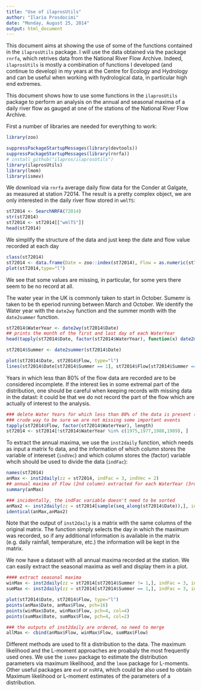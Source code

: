 ```yaml
---
title: "Use of ilaprosUtils"
author: "Ilaria Prosdocimi"
date: "Monday, August 25, 2014"
output: html_document
---
```


This document aims at showing the use of some of the functions contained in the `ilaprosUtils` package. I will use the data obtained via the package `rnrfa`, which retrives data from the National River Flow Archive. Indeed, `ilaprosUtils` is mostly a combination of functions I developed (and continue to develop) in my years at the Centre for Ecology and Hydrology and can be useful when working with hydrological data, in particular high end extremes. 

This document shows how to use some functions in the `ilaprosUtils` package to perform an analysis on the annual and seasonal maxima of a daily river flow as gauged at one of the stations of the National River Flow Archive. 

First a number of libraries are needed for everything to work:

```r
library(zoo)
```

```r
suppressPackageStartupMessages(library(devtools))
suppressPackageStartupMessages(library(rnrfa))
# install_github("ilapros/ilaprosUtils")
library(ilaprosUtils)
library(lmom)
library(ismev)
```

We download via `rnrfa` average daily flow data for the Conder at Galgate, as measured at station 72014. The result is a pretty complex object, we are only interested in the daily river flow stored in `wmlTS`:
```r
st72014 <- SearchNRFA(72014)
str(st72014)
st72014 <- st72014[["wmlTS"]]
head(st72014)
```

We simplify the structure of the data and just keep the date and flow value recorded at each day

```r
class(st72014)
st72014 <- data.frame(Date = zoo::index(st72014), Flow = as.numeric(st72014))
plot(st72014,type="l")
```

We see that some values are missing, in particular, for some yers there seem to be no record at all. 

The water year in the UK is commonly taken to start in October. Sumemr is taken to be th eperiod running between March and October. We identify the Water year with the `date2wy` function and the summer month with the `date2summer` function. 

```r
st72014$WaterYear <- date2wy(st72014$Date)
## prints the month of the first and last day of each WaterYear
head(tapply(st72014$Date, factor(st72014$WaterYear), function(x) date2month(x[c(1,length(x))])))

st72014$Summer <- date2summer(st72014$Date)

plot(st72014$Date, st72014$Flow, type="l")
lines(st72014$Date[st72014$Summer == 1], st72014$Flow[st72014$Summer == 1], col = 2)
```


Years in which less than 80% of the flow data are recorded are to be considered incomplete.  If the interest lies in some extremal part of the distribution, one should be careful when keeping records with missing data in the datast: it could be that we do not record the part of the flow which are actually of interest to the analysis. 
```r
### delete Water Years for which less than 80% of the data is present (~292 days complete)
### crude way to be sure we are not missing some important events
tapply(st72014$Flow, factor(st72014$WaterYear), length)
st72014 <- st72014[!st72014$WaterYear %in% c(1975,1977,1988,1989), ]
```

To extract the annual maxima, we use the `inst2daily` function, which needs as input a matrix fo data, and the information of which column stores the variable of intereset (`indVec`) and which column stores the (factor) variable whcih should be used to divide the data (`indFac`):

```r
names(st72014)
anMax <- inst2daily(zz = st72014, indFac = 3, indVec = 2)
## annual maxima of Flow (2nd column) extracted for each WaterYear (3rd column)
summary(anMax)

### incidentally, the indFac variable doesn't need to be sorted
anMax2 <- inst2daily(zz = st72014[sample(seq_along(st72014$Date)),], indFac = 3, indVec = 2)
identical(anMax,anMax2)
```
Note that the output of `inst2daily` is a matrix with the same columns of the original matrix. The function simply selects the day in which the maximum was recorded, so if any additional information is available in the matrix (e.g. daily rainfall, temperature, etc.) the information will be kept in the matrix. 

We now have a dataset with all annual maxima recorded at the station. We can easily extract the seasonal maxima as well and display them in a plot. 


```r
#### extract seasonal maxima
winMax <- inst2daily(zz = st72014[st72014$Summer != 1,], indFac = 3, indVec = 2)
sumMax <- inst2daily(zz = st72014[st72014$Summer == 1,], indFac = 3, indVec = 2)

plot(st72014$Date, st72014$Flow, type="l")
points(anMax$Date, anMax$Flow, pch=16)
points(winMax$Date, winMax$Flow, pch=4, col=4)
points(sumMax$Date, sumMax$Flow, pch=4, col=2)

### the outputs of inst2daily are ordered, no need to merge
allMax <- cbind(anMax$Flow, winMax$Flow, sumMax$Flow)
```
Different methods are used to fit a distribution to the data. The maximum likelihood and the L-moment approaches are proabaly the most frequently used ones. We use the `ismev` package to estimate the distribution parameters via maximum likelihood, and the `lmom`  package for L-moments. Other useful packages are `evd` or `nsRFA`, which could be also used to obtain Maximum likelihood or L-moment estimates of the parameters of a distribution.












